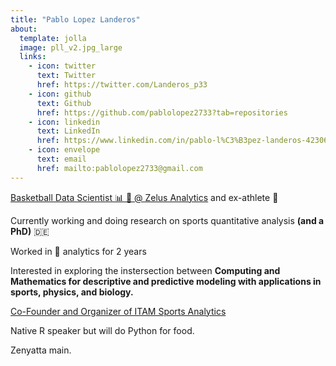 ```yaml
---
title: "Pablo Lopez Landeros"
about:
  template: jolla
  image: pll_v2.jpg_large
  links:
    - icon: twitter
      text: Twitter
      href: https://twitter.com/Landeros_p33
    - icon: github
      text: Github
      href: https://github.com/pablolopez2733?tab=repositories
    - icon: linkedin
      text: LinkedIn
      href: https://www.linkedin.com/in/pablo-l%C3%B3pez-landeros-423060157/
    - icon: envelope
      text: email
      href: mailto:pablolopez2733@gmail.com
---
```


[Basketball Data Scientist 📊 🧪 @ Zelus Analytics](https://www.zelusanalytics.com/) and ex-athlete 🏀 

Currently working and doing research on sports quantitative analysis **(and a PhD)** 🇩🇪

Worked in 🏒 analytics for 2 years

Interested in exploring the instersection between **Computing and Mathematics for descriptive and predictive modeling with applications in sports, physics, and biology.**

[Co-Founder and Organizer of ITAM Sports Analytics](https://itam-sports-analytics-conference.github.io/)

Native R speaker but will do Python for food. 

Zenyatta main.

